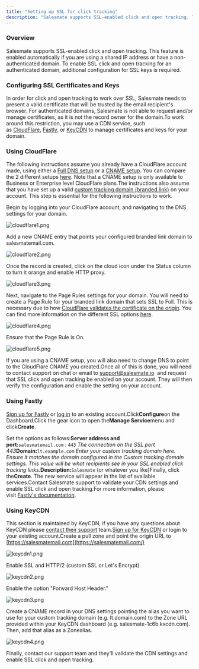 ```yaml
---
title: "Setting up SSL for click tracking"
description: "Salesmate supports SSL-enabled click and open tracking. This feature is enabled automatically if you are using a shared IP address or have a non-authe..."
---
```


### Overview

Salesmate supports SSL-enabled click and open tracking. This feature is enabled automatically if you are using a shared IP address or have a non-authenticated domain. To enable SSL click and open tracking for an authenticated domain, additional configuration for SSL keys is required.

### Configuring SSL Certificates and Keys

In order for click and open tracking to work over SSL, Salesmate needs to present a valid certificate that will be trusted by the email recipient's browser. For authenticated domains, Salesmate is not able to request and/or manage certificates, as it is not the record owner for the domain.To work around this restriction, you may use a CDN service, such as [CloudFlare](https://support.salesmate.io/hc/en-us/articles/360056843891-Setting-up-SSL-for-click-tracking#using-cloudflare), [Fastly](https://support.salesmate.io/hc/en-us/articles/360056843891-Setting-up-SSL-for-click-tracking#using-fastly), or [KeyCDN](https://support.salesmate.io/hc/en-us/articles/360056843891-Setting-up-SSL-for-click-tracking#using-keycdn) to manage certificates and keys for your domain.

### Using CloudFlare

The following instructions assume you already have a CloudFlare account made, using either a [Full DNS setup](https://support.cloudflare.com/hc/en-us/articles/205195708) or a [CNAME setup](https://support.cloudflare.com/hc/en-us/articles/200168706). You can compare the 2 different setups [here](https://support.cloudflare.com/hc/en-us/articles/203685674). Note that a CNAME setup is only available to Business or Enterprise level CloudFlare plans.The instructions also assume that you have set up a valid [custom tracking domain (branded link)](https://support.salesmate.io/hc/en-us/articles/360055782311) on your account. This step is essential for the following instructions to work.

Begin by logging into your CloudFlare account, and navigating to the DNS settings for your domain.

![cloudflare1.png](./images/cloudflare1.png)

Add a new CNAME entry that points your configured branded link domain to salesmatemail.com.

![cloudflare2.png](./images/cloudflare2.png)

Once the record is created, click on the cloud icon under the Status column to turn it orange and enable HTTP proxy.

![cloudflare3.png](./images/cloudflare3.png)

Next, navigate to the Page Rules settings for your domain. You will need to create a Page Rule for your branded link domain that sets SSL to Full. This is necessary due to how [CloudFlare validates the certificate on the origin](https://support.cloudflare.com/hc/en-us/articles/200721975). You can find more information on the different SSL options [here](https://support.cloudflare.com/hc/en-us/articles/200170416).

![cloudflare4.png](./images/cloudflare4.png)

Ensure that the Page Rule is On.

![cloudflare5.png](./images/cloudflare5.png)

If you are using a CNAME setup, you will also need to change DNS to point to the CloudFlare CNAME you created.Once all of this is done, you will need to contact support on chat or email to support@salesmate.io  and request that SSL click and open tracking be enabled on your account. They will then verify the configuration and enable the setting on your account.

### Using Fastly

[Sign up for Fastly](https://www.fastly.com/signup/) or [log in](https://manage.fastly.com/) to an existing account.Click**Configure**on the Dashboard.Click the gear icon to open the**Manage Service**menu and click**Create**.

Set the options as follows:**Server address and port:**`salesmatemail.com` : `443` _The connection on the SSL port 443_**Domain:**`lt.example.com` _Enter your custom tracking domain here. Ensure it matches the domain configured in the Custom tracking domain settings. This value will be what recipients see in your SSL enabled click tracking links._**Description:**`Salesmate` (or whatever you like)Finally, click the**Create**. The new service will appear in the list of available services.Contact Salesmate support to validate your CDN settings and enable SSL click and open tracking.For more information, please visit [Fastly's documentation](https://docs.fastly.com/guides/basic-setup/working-with-services#creating-a-new-service).

### Using KeyCDN

This section is maintained by KeyCDN, if you have any questions about KeyCDN please [contact their support](https://www.keycdn.com/support/) team.[Sign up for KeyCDN](https://app.keycdn.com/signup) or login to your existing account.Create a pull zone and point the origin URL to [https://salesmatemail.com](https://salesmatemail.com/)

![keycdn1.png](./images/keycdn1.png)

Enable SSL and HTTP/2 (custom SSL or Let's Encrypt).

![keycdn2.png](./images/keycdn2.png)

Enable the option "Forward Host Header."

![keycdn3.png](./images/keycdn3.png)

Create a CNAME record in your DNS settings pointing the alias you want to use for your custom tracking domain (e.g. lt.domain.com) to the Zone URL provided within your KeyCDN dashboard (e.g. salesmate-1c6b.kxcdn.com). Then, add that alias as a Zonealias.

![keycdn4.png](./images/keycdn4.png)

Finally, contact our support team and they'll validate the CDN settings and enable SSL click and open tracking.
